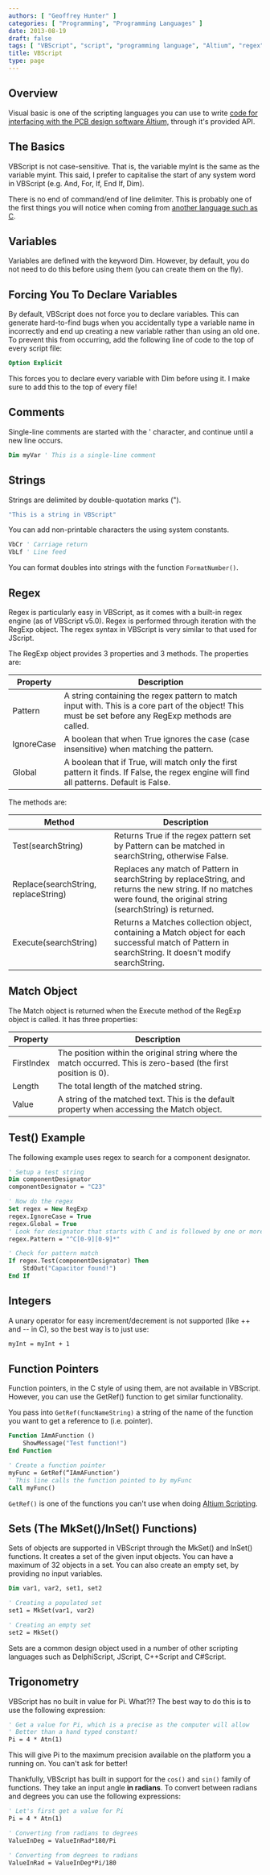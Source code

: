 ```yaml
---
authors: [ "Geoffrey Hunter" ]
categories: [ "Programming", "Programming Languages" ]
date: 2013-08-19
draft: false
tags: [ "VBScript", "script", "programming language", "Altium", "regex", "comment", "integer", "function pointer", "set", "trigonometry" ]
title: VBScript
type: page
---
```



## Overview

Visual basic is one of the scripting languages you can use to write [code for interfacing with the PCB design software Altium,](/electronics/general/altium/altium-scripting-and-using-the-api) through it's provided API.

## The Basics

VBScript is not case-sensitive. That is, the variable myInt is the same as the variable myint. This said, I prefer to capitalise the start of any system word in VBScript (e.g. And, For, If, End If, Dim).

There is no end of command/end of line delimiter. This is probably one of the first things you will notice when coming from [another language such as C](/programming/languages/c).

## Variables

Variables are defined with the keyword Dim. However, by default, you do not need to do this before using them (you can create them on the fly).

## Forcing You To Declare Variables

By default, VBScript does not force you to declare variables. This can generate hard-to-find bugs when you accidentally type a variable name in incorrectly and end up creating a new variable rather than using an old one. To prevent this from occurring, add the following line of code to the top of every script file:

```vb    
Option Explicit
```

This forces you to declare every variable with Dim before using it. I make sure to add this to the top of every file!

## Comments

Single-line comments are started with the ' character, and continue until a new line occurs.

```vb
Dim myVar ' This is a single-line comment
```

## Strings

Strings are delimited by double-quotation marks (").

```vb    
"This is a string in VBScript"
```

You can add non-printable characters the using system constants.

```vb    
VbCr ' Carriage return
VbLf ' Line feed
```

You can format doubles into strings with the function `FormatNumber()`.

## Regex

Regex is particularly easy in VBScript, as it comes with a built-in regex engine (as of VBScript v5.0). Regex is performed through iteration with the RegExp object. The regex syntax in VBScript is very similar to that used for JScript.

The RegExp object provides 3 properties and 3 methods. The properties are:

<table>
    <thead>
        <tr>
            <th>Property</th>
            <th>Description</th>
        </tr>
    </thead>
<tbody>
<tr>
<td>Pattern</td>
<td>A string containing the regex pattern to match input with. This is a core part of the object! This must be set before any RegExp methods are called.</td>
</tr>
<tr>
<td>IgnoreCase</td>
<td>A boolean that when True ignores the case (case insensitive) when matching the pattern.</td>
</tr>
<tr>
<td>Global</td>
<td>A boolean that if True, will match only the first pattern it finds. If False, the regex engine will find all patterns. Default is False.</td>
</tr>
</tbody>
</table>

The methods are:


<table>
    <thead>
        <tr>
            <th>Method</th>
            <th>Description</th>
        </tr>
    </thead>
<tbody>
<tr>
<td>Test(searchString)</td>
<td>Returns True if the regex pattern set by Pattern can be matched in searchString, otherwise False.</td>
</tr>
<tr>
<td>Replace(searchString, replaceString)</td>
<td>Replaces any match of Pattern in searchString by replaceString, and returns the new string. If no matches were found, the original string (searchString) is returned.</td>
</tr>
<tr>
<td>Execute(searchString)</td>
<td>Returns a Matches collection object, containing a Match object for each successful match of Pattern in searchString. It doesn't modify searchString.</td>
</tr>
</tbody>
</table>


## Match Object

The Match object is returned when the Execute method of the RegExp object is called. It has three properties:

<table>
    <thead>
        <tr>
            <th>Property</th>
            <th>Description</th>
        </tr>
    </thead>
<tbody >
<tr>
<td>FirstIndex</td>
<td>The position within the original string where the match occurred. This is zero-based (the first position is 0).</td>
</tr>
<tr>
<td>Length</td>
<td>The total length of the matched string.</td>
</tr>
<tr>
<td>Value</td>
<td>A string of the matched text. This is the default property when accessing the Match object.</td>
</tr>
</tbody>
</table>

## Test() Example

The following example uses regex to search for a component designator.

```vb    
' Setup a test string
Dim componentDesignator
componentDesignator = "C23"

' Now do the regex
Set regex = New RegExp
regex.IgnoreCase = True
regex.Global = True
' Look for designator that starts with C and is followed by one or more numbers
regex.Pattern = "^C[0-9][0-9]*"

' Check for pattern match
If regex.Test(componentDesignator) Then
    StdOut("Capacitor found!")
End If
```

## Integers

A unary operator for easy increment/decrement is not supported (like ++ and -- in C), so the best way is to just use:

```vb    
myInt = myInt + 1
```

## Function Pointers

Function pointers, in the C style of using them, are not available in VBScript. However, you can use the GetRef() function to get similar functionality.

You pass into `GetRef(funcNameString)` a string of the name of the function you want to get a reference to (i.e. pointer).

```vb    
Function IAmAFunction ()
    ShowMessage("Test function!")
End Function

' Create a function pointer
myFunc = GetRef(“IAmAFunction″)
' This line calls the function pointed to by myFunc
Call myFunc()
```

`GetRef()` is one of the functions you can't use when doing [Altium Scripting](/electronics/general/altium/altium-scripting-and-using-the-api).

## Sets (The MkSet()/InSet() Functions)

Sets of objects are supported in VBScript through the MkSet() and InSet() functions. It creates a set of the given input objects. You can have a maximum of 32 objects in a set. You can also create an empty set, by providing no input variables.

```vb    
Dim var1, var2, set1, set2

' Creating a populated set
set1 = MkSet(var1, var2)

' Creating an empty set
set2 = MkSet()
```

Sets are a common design object used in a number of other scripting languages such as DelphiScript, JScript, C++Script and C#Script.

## Trigonometry

VBScript has no built in value for Pi. What?!? The best way to do this is to use the following expression:

```vb
' Get a value for Pi, which is a precise as the computer will allow
' Better than a hand typed constant!
Pi = 4 * Atn(1)
```

This will give Pi to the maximum precision available on the platform you a running on. You can't ask for better!

Thankfully, VBScript has built in support for the `cos()` and `sin()` family of functions. They take an input angle **in radians**. To convert between radians and degrees you can use the following expressions:

```vb    
' Let's first get a value for Pi
Pi = 4 * Atn(1)

' Converting from radians to degrees
ValueInDeg = ValueInRad*180/Pi

' Converting from degrees to radians
ValueInRad = ValueInDeg*Pi/180
```